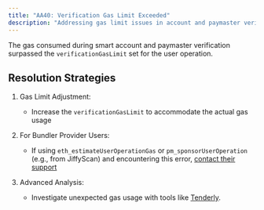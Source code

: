 ```yaml
---
title: "AA40: Verification Gas Limit Exceeded"
description: "Addressing gas limit issues in account and paymaster verification"
---
```



The gas consumed during smart account and paymaster verification surpassed the `verificationGasLimit` set for the user operation.

## Resolution Strategies

1. Gas Limit Adjustment:
   - Increase the `verificationGasLimit` to accommodate the actual gas usage

2. For Bundler Provider Users:
   - If using `eth_estimateUserOperationGas` or `pm_sponsorUserOperation` (e.g., from JiffyScan) and encountering this error, [contact their support](https://t.me/JiffyScan)

3. Advanced Analysis:
   - Investigate unexpected gas usage with tools like [Tenderly](https://tenderly.co/).
